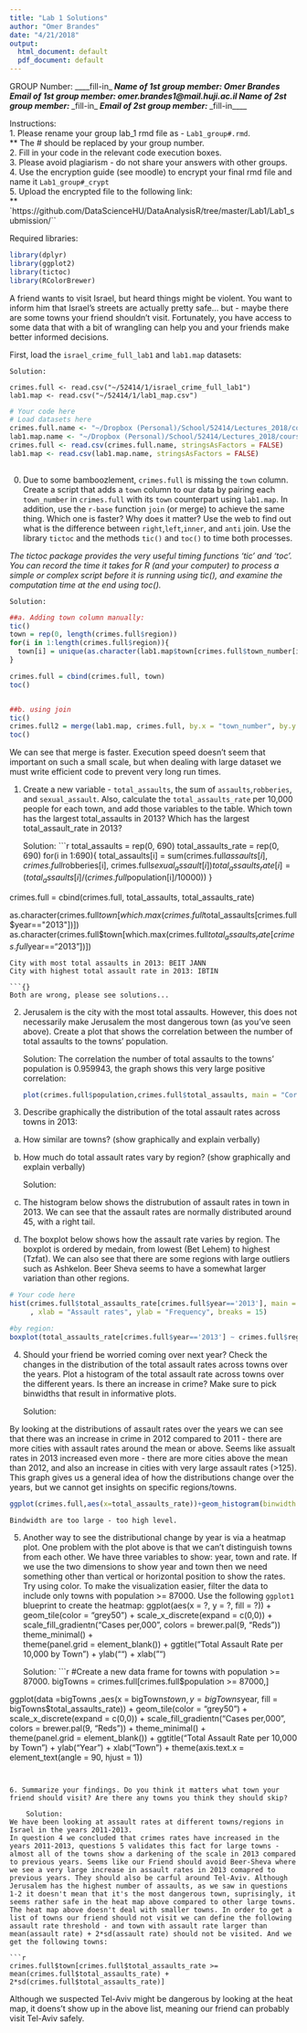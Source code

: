 ```yaml
---
title: "Lab 1 Solutions"
author: "Omer Brandes"
date: "4/21/2018"
output:
  html_document: default
  pdf_document: default
---
```


GROUP Number: ____fill-in____
Name of 1st group member: Omer Brandes
Email of 1st group member: omer.brandes1@mail.huji.ac.il
Name of 2st group member: ____fill-in____
Email of 2st group member: ____fill-in____

Instructions:    
1. Please rename your group lab_1 rmd file as - `Lab1_group#.rmd`.   
** The # should be replaced by your group number.  
2. Fill in your code in the relevant code execution boxes.  
3. Please avoid plagiarism - do not share your answers with other groups.  
4. Use the encryption guide (see moodle) to encrypt your final rmd file and name it `Lab1_group#_crypt`   
5. Upload the encrypted file to the following link:  
** `https://github.com/DataScienceHU/DataAnalysisR/tree/master/Lab1/Lab1_submission/``

Required libraries:
```r
library(dplyr)
library(ggplot2)
library(tictoc)
library(RColorBrewer)
```
 
A friend wants to visit Israel, but heard things might be violent. 
You want to inform him that Israel's streets are actually pretty safe… but - maybe there are some towns your friend shouldn’t visit. 
Fortunately, you have access to some data that with a bit of wrangling can help you and your friends make better informed decisions. 

First, load the `israel_crime_full_lab1` and `lab1.map` datasets:  
    
    Solution:
```{}
crimes.full <- read.csv("~/52414/1/israel_crime_full_lab1")
lab1.map <- read.csv("~/52414/1/lab1_map.csv")
```
```r
# Your code here
# Load datasets here
crimes.full.name <- "~/Dropbox (Personal)/School/52414/Lectures_2018/course_data/israeli_crime/israel_crime_full_lab1"
lab1.map.name <- "~/Dropbox (Personal)/School/52414/Lectures_2018/course_data/israeli_crime/lab1_map.csv"
crimes.full <- read.csv(crimes.full.name, stringsAsFactors = FALSE)
lab1.map <- read.csv(lab1.map.name, stringsAsFactors = FALSE)
  
```

0. Due to some bamboozlement, `crimes.full` is missing the `town` column. Create a script that adds a `town` column to our data by pairing each `town_number` in `crimes.full` with its `town` counterpart using `lab1.map`. In addition, use the `r-base` function `join` (or merge) to achieve the same thing. Which one is faster? Why does it matter? Use the web to find out what is the difference between `right`,`left`,`inner`, and `anti` join. 
Use the library `tictoc` and the methods `tic()` and `toc()` to time both processes.   

*The tictoc package provides the very useful timing functions 'tic' and 'toc'. You can record the time it takes for R (and your computer) to process a simple or complex script before it is running using tic(), and examine the computation time at the end using toc().*

    Solution:
```r
##a. Adding town column manually:
tic()
town = rep(0, length(crimes.full$region))
for(i in 1:length(crimes.full$region)){
  town[i] = unique(as.character(lab1.map$town[crimes.full$town_number[i] == lab1.map$town_number]))
}

crimes.full = cbind(crimes.full, town)
toc()


##b. using join
tic()
crimes.full2 = merge(lab1.map, crimes.full, by.x = "town_number", by.y = "year", all.y = TRUE )
toc()
```

We can see that merge is faster. Execution speed doesn't seem that important on such a small scale, but when dealing with large dataset we must write efficient code to prevent very long run times. 


1. Create a new variable - `total_assaults`, the sum of `assaults`,`robberies`, and `sexual_assault`. Also, calculate the `total_assaults_rate` per 10,000 people for each town, and add those variables to the table. Which town has the largest total_assaults in 2013? Which has the largest total_assault_rate in 2013?  

    Solution:
```r
total_assaults = rep(0, 690)
total_assaults_rate = rep(0, 690)
for(i in 1:690){
  total_assaults[i] = sum(crimes.full$assaults[i], crimes.full$robberies[i], crimes.full$sexual_assault[i])
  total_assaults_rate[i] = (total_assaults[i]/(crimes.full$population[i]/10000))
}

crimes.full = cbind(crimes.full, total_assaults, total_assaults_rate)

as.character(crimes.full$town[which.max(crimes.full$total_assaults[crimes.full$year=="2013"])])
as.character(crimes.full$town[which.max(crimes.full$total_assaults_rate[crimes.full$year=="2013"])])
```   
City with most total assaults in 2013: BEIT JANN
City with highest total assault rate in 2013: IBTIN

```{}
Both are wrong, please see solutions...
```

2. Jerusalem is the city with the most total assaults. However, this does not necessarily make Jerusalem the most dangerous town (as you've seen above). Create a plot that shows the correlation between the number of total assaults to the towns' population. 
  
    Solution:
The correlation the number of total assaults to the towns' population is 0.959943, the graph shows this very large positive correlation:
```r
plot(crimes.full$population,crimes.full$total_assaults, main = "Correlation between total assaults and the towns' population", xlab = "population", ylab = "assault rate")
```


3. Describe graphically the distribution of the total assault rates across towns in 2013:  
a. How similar are towns?   (show graphically and explain verbally)
b. How much do total assault rates vary by region? (show graphically and explain verbally)
  
    Solution:   

a. The histogram below shows the distrubution of assault rates in town in 2013. We can see that the assault rates are normally distributed around 45, with a right tail. 

b. The boxplot below shows how the assault rate varies by region. The boxplot is ordered by medain, from lowest (Bet Lehem) to highest (Tzfat). We can also see that there are some regions with large outliers such as Ashkelon. Beer Sheva seems to have a somewhat larger variation than other regions. 
```r
# Your code here
hist(crimes.full$total_assaults_rate[crimes.full$year=='2013'], main = "Assault rate frequency in 2013"
     , xlab = "Assault rates", ylab = "Frequency", breaks = 15)

#by region:
boxplot(total_assaults_rate[crimes.full$year=='2013'] ~ crimes.full$region[crimes.full$year=='2013'], las = 2, at = rank(tapply(total_assaults_rate[crimes.full$year=='2013'],crimes.full$region[crimes.full$year=='2013'], median, main = "Assault rate by region" )))

```


4. Should your friend be worried coming over next year? Check the changes in the distribution of the total assault rates across towns over the years. Plot a histogram of the total assault rate across towns over the different years. Is there an increase in crime? Make sure to pick binwidths that result in informative plots.
  
    Solution:   
    
By looking at the distributions of assault rates over the years we can see that there was an increase in crime in 2012 compared to 2011 - there are more cities with assault rates around the mean or above. 
Seems like assualt rates in 2013 increased even more - there are more cities above the mean than 2012, and also an increase in cities with very large assault rates (>125). This graph gives us a general idea of how the distributions change over the years, but we cannot get insights on specific regions/towns. 
```r
ggplot(crimes.full,aes(x=total_assaults_rate))+geom_histogram(binwidth = 30)+facet_grid(~year)+theme_bw()
```
```{}
Bindwidth are too large - too high level. 
```


5. Another way to see the distributional change by year is via a heatmap plot. One problem with the plot above is that we can't distinguish towns from each other. We have three variables to show: year, town and rate. If we use the two dimensions to show year and town then we need something other than vertical or horizontal position to show the rates. Try using color. 
To make the visualization easier, filter the data to include only towns with population >= 87000. 
Use the following `ggplot1` blueprint to create the heatmap:
ggplot(aes(x = ?, y = ?,  fill = ?)) +
    geom_tile(color = "grey50") +
    scale_x_discrete(expand = c(0,0)) +
    scale_fill_gradientn("Cases per\n10,000", 
                         colors = brewer.pal(9, "Reds"))
    theme_minimal() +  
    theme(panel.grid = element_blank()) +
    ggtitle("Total Assault Rate per 10,000 by Town") + 
    ylab("") + xlab("")
    
    Solution:
```r
#Create a new data frame for towns with population >= 87000.
bigTowns = crimes.full[crimes.full$population >= 87000,]

ggplot(data =bigTowns ,aes(x = bigTowns$town, y = bigTowns$year,  fill = bigTowns$total_assaults_rate)) +
    geom_tile(color = "grey50") +
    scale_x_discrete(expand = c(0,0)) +
    scale_fill_gradientn("Cases per\n10,000", 
    colors = brewer.pal(9, "Reds")) +
    theme_minimal() +  
    theme(panel.grid = element_blank()) +
    ggtitle("Total Assault Rate per 10,000 by Town") + 
    ylab("Year") + xlab("Town") + theme(axis.text.x = element_text(angle = 90, hjust = 1))
```


6. Summarize your findings. Do you think it matters what town your friend should visit? Are there any towns you think they should skip? 

    Solution:
We have been looking at assault rates at different towns/regions in Israel in the years 2011-2013. 
In question 4 we concluded that crimes rates have increased in the years 2011-2013, questions 5 validates this fact for large towns - almost all of the towns show a darkening of the scale in 2013 compared to previous years. Seems like our Friend should avoid Beer-Sheva where we see a very large increase in assault rates in 2013 comapred to previous years. They should also be carful around Tel-Aviv. Although Jerusalem has the highest number of assaults, as we saw in questions 1-2 it doesn't mean that it's the most dangerous town, suprisingly, it seems rather safe in the heat map above compared to other large towns. The heat map above doesn't deal with smaller towns. In order to get a list of towns our friend should not visit we can define the following assault rate threshold - and town with assault rate larger than mean(assault rate) + 2*sd(assault rate) should not be visited. And we get the following towns:

```r
crimes.full$town[crimes.full$total_assaults_rate >= mean(crimes.full$total_assaults_rate) + 2*sd(crimes.full$total_assaults_rate)]
```

Although we suspected Tel-Aviv might be dangerous by looking at the heat map, it doens't show up in the above list, meaning our friend can probably visit Tel-Aviv safely. 